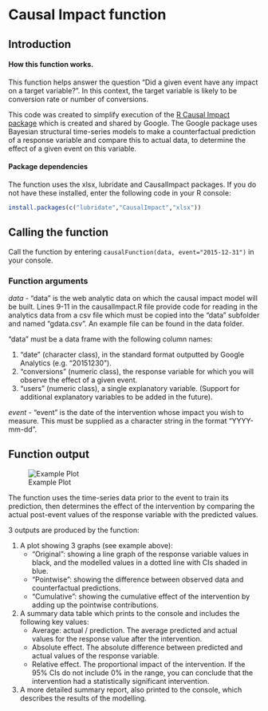 # Causal Impact function

## Introduction

#### How this function works.

This function helps answer the question "Did a given event have any impact on a target variable?". In this context, the target variable is likely to be conversion rate or number of conversions.

This code was created to simplify execution of the [R Causal Impact package](https://google.github.io/CausalImpact/CausalImpact.html) which is created and shared by Google. The Google package uses Bayesian structural time-series models to make a counterfactual prediction of a response variable and compare this to actual data, to determine the effect of a given event on this variable.

#### Package dependencies

The function uses the xlsx, lubridate and CausalImpact packages. If you do not have these installed, enter the following code in your R console:

```r
install.packages(c("lubridate","CausalImpact","xlsx"))
```

## Calling the function

Call the function by entering `causalFunction(data, event="2015-12-31")` in your console.

### Function arguments

_data_
  - "data" is the web analytic data on which the causal impact model will be built. Lines 9-11 in the causalImpact.R file provide code for reading in the analytics data from a csv file which must be copied into the "data" subfolder and named "gdata.csv". An example file can be found in the data folder.

"data" must be a data frame with the following column names:

1. "date" (character class), in the standard format outputted by Google Analytics (e.g. "20151230").
2. "conversions" (numeric class), the response variable for which you will observe the effect of a given event.
3. "users" (numeric class), a single explanatory variable. (Support for additional explanatory variables to be added in the future).

_event_
  - "event" is the date of the intervention whose impact you wish to measure. This must be supplied as a character string in the format "YYYY-mm-dd".

## Function output

![Example Plot](plot.png)

The function uses the time-series data prior to the event to train its prediction, then determines the effect of the intervention by comparing the actual post-event values of the response variable with the predicted values.

3 outputs are produced by the function:

1. A plot showing 3 graphs (see example above):
	- "Original": showing a line graph of the response variable values in black, and the modelled values in a dotted line with CIs shaded in blue.
	- "Pointwise": showing the difference between observed data and counterfactual predictions.
	- "Cumulative": showing the cumulative effect of the intervention by adding up the pointwise contributions.
2. A summary data table which prints to the console and includes the following key values:
	- Average: actual / prediction. The average predicted and actual values for the response value after the intervention.
	- Absolute effect. The absolute difference between predicted and actual values of the response variable.
	- Relative effect. The proportional impact of the intervention. If the 95% CIs do not include 0% in the range, you can conclude that the intervention had a statistically significant intervention.
3. A more detailed summary report, also printed to the console, which describes the results of the modelling.